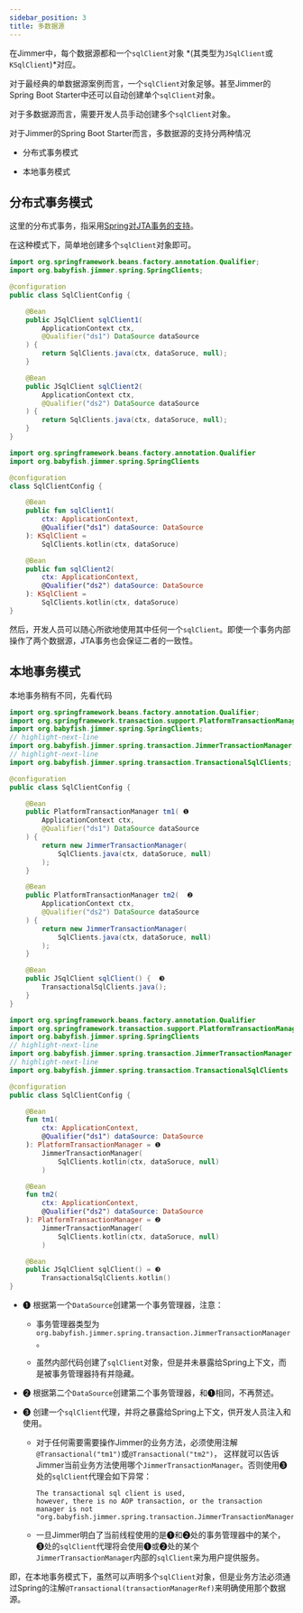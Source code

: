 ```yaml
---
sidebar_position: 3
title: 多数据源
---
```



在Jimmer中，每个数据源都和一个`sqlClient`对象 *(其类型为`JSqlClient`或`KSqlClient`)*对应。

对于最经典的单数据源案例而言，一个`sqlClient`对象足够。甚至Jimmer的Spring Boot Starter中还可以自动创建单个`sqlClient`对象。

对于多数据源而言，需要开发人员手动创建多个`sqlClient`对象。

对于Jimmer的Spring Boot Starter而言，多数据源的支持分两种情况

-   分布式事务模式

-   本地事务模式

## 分布式事务模式

这里的分布式事务，指采用[Spring对JTA事务的支持](https://docs.spring.io/spring-boot/docs/2.1.13.RELEASE/reference/html/boot-features-jta.html)。

在这种模式下，简单地创建多个`sqlClient`对象即可。

<Tabs groupId="language">
<TabItem value="java" label="Java">

```java
import org.springframework.beans.factory.annotation.Qualifier;
import org.babyfish.jimmer.spring.SpringClients;

@configuration
public class SqlClientConfig {

    @Bean
    public JSqlClient sqlClient1(
        ApplicationContext ctx,
        @Qualifier("ds1") DataSource dataSource
    ) {
        return SqlClients.java(ctx, dataSoruce, null);
    }

    @Bean
    public JSqlClient sqlClient2(
        ApplicationContext ctx,
        @Qualifier("ds2") DataSource dataSource
    ) {
        return SqlClients.java(ctx, dataSoruce, null);
    }
}
```

</TabItem>
<TabItem value="kotlin" label="Kotlin">

```kotlin
import org.springframework.beans.factory.annotation.Qualifier
import org.babyfish.jimmer.spring.SpringClients

@configuration
class SqlClientConfig {

    @Bean
    public fun sqlClient1(
        ctx: ApplicationContext,
        @Qualifier("ds1") dataSource: DataSource
    ): KSqlClient =
        SqlClients.kotlin(ctx, dataSoruce)

    @Bean
    public fun sqlClient2(
        ctx: ApplicationContext,
        @Qualifier("ds2") dataSource: DataSource
    ): KSqlClient =
        SqlClients.kotlin(ctx, dataSoruce)
}
```

</TabItem>
</Tabs>

然后，开发人员可以随心所欲地使用其中任何一个`sqlClient`。即使一个事务内部操作了两个数据源，JTA事务也会保证二者的一致性。

## 本地事务模式

本地事务稍有不同，先看代码

<Tabs groupId="language">
<TabItem value="java" label="Java">

```java
import org.springframework.beans.factory.annotation.Qualifier;
import org.springframework.transaction.support.PlatformTransactionManager;
import org.babyfish.jimmer.spring.SpringClients;
// highlight-next-line
import org.babyfish.jimmer.spring.transaction.JimmerTransactionManager;
// highlight-next-line
import org.babyfish.jimmer.spring.transaction.TransactionalSqlClients;

@configuration
public class SqlClientConfig {

    @Bean
    public PlatformTransactionManager tm1( ❶
        ApplicationContext ctx,
        @Qualifier("ds1") DataSource dataSource
    ) {
        return new JimmerTransactionManager(
            SqlClients.java(ctx, dataSoruce, null)
        );
    }

    @Bean
    public PlatformTransactionManager tm2(  ❷
        ApplicationContext ctx,
        @Qualifier("ds2") DataSource dataSource
    ) {
        return new JimmerTransactionManager(
            SqlClients.java(ctx, dataSoruce, null)
        );
    }

    @Bean
    public JSqlClient sqlClient() {  ❸
        TransactionalSqlClients.java();
    }
}
```

</TabItem>
<TabItem value="kotlin" label="Kotlin">

```kotlin
import org.springframework.beans.factory.annotation.Qualifier
import org.springframework.transaction.support.PlatformTransactionManager
import org.babyfish.jimmer.spring.SpringClients
// highlight-next-line
import org.babyfish.jimmer.spring.transaction.JimmerTransactionManager
// highlight-next-line
import org.babyfish.jimmer.spring.transaction.TransactionalSqlClients

@configuration
public class SqlClientConfig {

    @Bean
    fun tm1(
        ctx: ApplicationContext,
        @Qualifier("ds1") dataSource: DataSource
    ): PlatformTransactionManager = ❶
        JimmerTransactionManager(
            SqlClients.kotlin(ctx, dataSoruce, null)
        )

    @Bean
    fun tm2(  
        ctx: ApplicationContext,
        @Qualifier("ds2") dataSource: DataSource
    ): PlatformTransactionManager = ❷
        JimmerTransactionManager(
            SqlClients.kotlin(ctx, dataSoruce, null)
        )

    @Bean
    public JSqlClient sqlClient() = ❸
        TransactionalSqlClients.kotlin()
}
```

</TabItem>
</Tabs>

-   ❶ 根据第一个`DataSource`创建第一个事务管理器，注意：

    -   事务管理器类型为`org.babyfish.jimmer.spring.transaction.JimmerTransactionManager`。

    -   虽然内部代码创建了`sqlClient`对象，但是并未暴露给Spring上下文，而是被事务管理器持有并隐藏。

-   ❷ 根据第二个`DataSource`创建第二个事务管理器，和❶相同，不再赘述。

-   ❸ 创建一个`sqlClient`代理，并将之暴露给Spring上下文，供开发人员注入和使用。

    -   对于任何需要需要操作Jimmer的业务方法，必须使用注解`@Transactional("tm1")`或`@Transactional("tm2")`，
        这样就可以告诉Jimmer当前业务方法使用哪个`JimmerTransactionManager`。否则使用❸处的`sqlClient`代理会如下异常：
        ```
        The transactional sql client is used, 
        however, there is no AOP transaction, or the transaction manager is not 
        "org.babyfish.jimmer.spring.transaction.JimmerTransactionManager"
        ```

    -   一旦Jimmer明白了当前线程使用的是❶和❷处的事务管理器中的某个，
        ❸处的`sqlClient`代理将会使用❶或❷处的某个`JimmerTransactionManager`内部的`sqlClient`来为用户提供服务。

即，在本地事务模式下，虽然可以声明多个`sqlClient`对象，但是业务方法必须通过Spring的注解`@Transactional(transactionManagerRef)`来明确使用那个数据源。